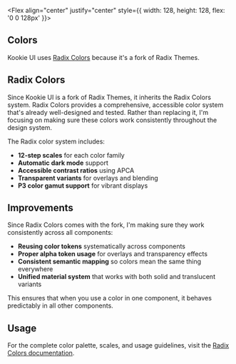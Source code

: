 
<Section size="1">

<Flex align="center" justify="center" style={{ width: 128, height: 128, flex: '0 0 128px' }}>
  <Image src="/colors.png" alt="" width={128} height={128} fit="cover" />
</Flex>

# Colors

Kookie UI uses [Radix Colors](https://www.radix-ui.com/colors) because it's a fork of Radix Themes.

</Section>

<Separator size="4"/>

<Section size="1">

## Radix Colors

Since Kookie UI is a fork of Radix Themes, it inherits the Radix Colors system. Radix Colors provides a comprehensive, accessible color system that's already well-designed and tested. Rather than replacing it, I'm focusing on making sure these colors work consistently throughout the design system.

The Radix color system includes:
- **12-step scales** for each color family
- **Automatic dark mode** support
- **Accessible contrast ratios** using APCA
- **Transparent variants** for overlays and blending
- **P3 color gamut support** for vibrant displays

</Section>

<Separator size="4"/>

<Section size="1">

## Improvements

Since Radix Colors comes with the fork, I'm making sure they work consistently across all components:

- **Reusing color tokens** systematically across components
- **Proper alpha token usage** for overlays and transparency effects
- **Consistent semantic mapping** so colors mean the same thing everywhere
- **Unified material system** that works with both solid and translucent variants

This ensures that when you use a color in one component, it behaves predictably in all other components.

</Section>

<Separator size="4"/>

<Section size="1">

## Usage

For the complete color palette, scales, and usage guidelines, visit the [Radix Colors documentation](https://www.radix-ui.com/colors).

</Section>